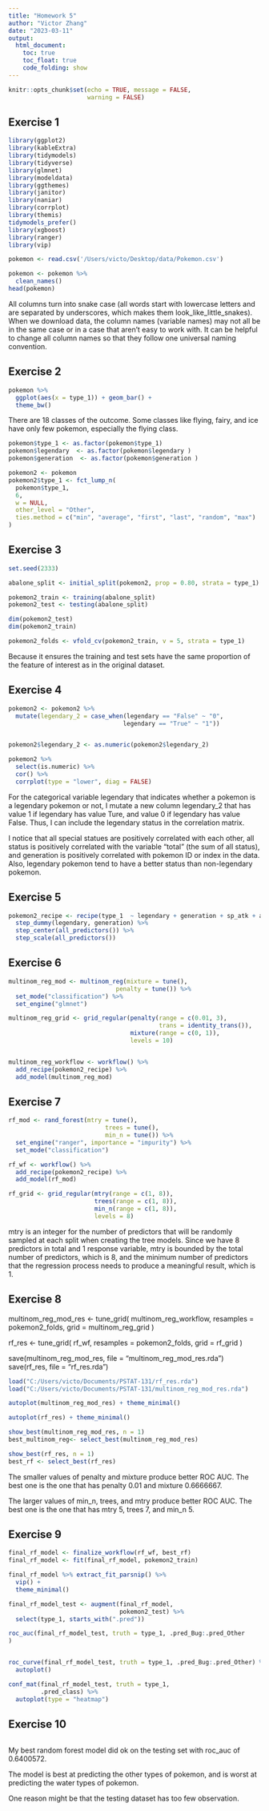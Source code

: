 ```yaml
---
title: "Homework 5"
author: "Victor Zhang"
date: "2023-03-11"
output:
  html_document:
    toc: true
    toc_float: true
    code_folding: show
---
```


```r
knitr::opts_chunk$set(echo = TRUE, message = FALSE,
                      warning = FALSE)
```

## Exercise 1

```r
library(ggplot2)
library(kableExtra)
library(tidymodels)
library(tidyverse)
library(glmnet)
library(modeldata)
library(ggthemes)
library(janitor)
library(naniar) 
library(corrplot) 
library(themis) 
tidymodels_prefer()
library(xgboost)
library(ranger)
library(vip)
```

```r

pokemon <- read.csv('/Users/victo/Desktop/data/Pokemon.csv')

pokemon <- pokemon %>% 
  clean_names()
head(pokemon)

```


All columns turn into snake case (all words start with lowercase letters and are separated by underscores, which makes them look_like_little_snakes). When we download data, the column names (variable names) may not all be in the same case or in a case that aren’t easy to work with. It can be helpful to change all column names so that they follow one universal naming convention. 




## Exercise 2

```r
pokemon %>% 
  ggplot(aes(x = type_1)) + geom_bar() +
  theme_bw()

```

There are 18 classes of the outcome. Some classes like flying, fairy, and ice have only few pokemon, especially the flying class.

```r

pokemon$type_1 <- as.factor(pokemon$type_1)
pokemon$legendary  <- as.factor(pokemon$legendary )
pokemon$generation  <- as.factor(pokemon$generation )

pokemon2 <- pokemon
pokemon2$type_1 <- fct_lump_n(
  pokemon$type_1,
  6,
  w = NULL,
  other_level = "Other",
  ties.method = c("min", "average", "first", "last", "random", "max")
)

```

## Exercise 3

```r
set.seed(2333)

abalone_split <- initial_split(pokemon2, prop = 0.80, strata = type_1)

pokemon2_train <- training(abalone_split)
pokemon2_test <- testing(abalone_split)

dim(pokemon2_test)
dim(pokemon2_train)

pokemon2_folds <- vfold_cv(pokemon2_train, v = 5, strata = type_1)

```

Because it ensures the training and test sets have the same proportion of the feature of interest as in the original dataset.


## Exercise 4

```r


pokemon2 <- pokemon2 %>% 
  mutate(legendary_2 = case_when(legendary == "False" ~ "0", 
                                legendary == "True" ~ "1")) 


pokemon2$legendary_2 <- as.numeric(pokemon2$legendary_2)

pokemon2 %>% 
  select(is.numeric) %>% 
  cor() %>%
  corrplot(type = "lower", diag = FALSE)

```

For the categorical variable legendary that indicates whether a pokemon is a legendary pokemon or not, I mutate a new column legendary_2 that has value 1 if legendary has value Ture, and value 0 if legendary has value False. Thus, I can include the legendary status in the correlation matrix. 

I notice that all special statues are positively correlated with each other, all status is positively correlated with the variable "total" (the sum of all status), and generation is positively correlated with pokemon ID or index in the data. Also, legendary pokemon tend to have a better status than non-legendary pokemon.



## Exercise 5

```r

pokemon2_recipe <- recipe(type_1  ~ legendary + generation + sp_atk + attack + speed + defense + hp + sp_def, data = pokemon2_train) %>% 
  step_dummy(legendary, generation) %>% 
  step_center(all_predictors()) %>%
  step_scale(all_predictors())


```


## Exercise 6

```r

multinom_reg_mod <- multinom_reg(mixture = tune(), 
                              penalty = tune()) %>%
  set_mode("classification") %>%
  set_engine("glmnet")

multinom_reg_grid <- grid_regular(penalty(range = c(0.01, 3),
                                          trans = identity_trans()),
                                  mixture(range = c(0, 1)),
                                  levels = 10)


multinom_reg_workflow <- workflow() %>% 
  add_recipe(pokemon2_recipe) %>% 
  add_model(multinom_reg_mod)

```



## Exercise 7

```r


rf_mod <- rand_forest(mtry = tune(), 
                           trees = tune(), 
                           min_n = tune()) %>%
  set_engine("ranger", importance = "impurity") %>% 
  set_mode("classification")

rf_wf <- workflow() %>% 
  add_recipe(pokemon2_recipe) %>% 
  add_model(rf_mod)

rf_grid <- grid_regular(mtry(range = c(1, 8)), 
                        trees(range = c(1, 8)),
                        min_n(range = c(1, 8)),
                        levels = 8)
```


mtry is an integer for the number of predictors that will be randomly sampled at each split when creating the tree models. Since we have 8 predictors in total and 1 response variable, mtry is bounded by the total number of predictors, which is 8, and the minimum number of predictors that the regression process needs to produce a meaningful result, which is 1.



## Exercise 8


multinom_reg_mod_res <- tune_grid(
  multinom_reg_workflow,
  resamples = pokemon2_folds,
  grid = multinom_reg_grid
)




rf_res <- tune_grid(
  rf_wf,
  resamples = pokemon2_folds,
  grid = rf_grid
)



save(multinom_reg_mod_res, file = "multinom_reg_mod_res.rda")
save(rf_res, file = "rf_res.rda")




```r
load("C:/Users/victo/Documents/PSTAT-131/rf_res.rda")
load("C:/Users/victo/Documents/PSTAT-131/multinom_reg_mod_res.rda")
```


```r
autoplot(multinom_reg_mod_res) + theme_minimal()
```


```r

autoplot(rf_res) + theme_minimal()

```


```r
show_best(multinom_reg_mod_res, n = 1)
best_multinom_reg<- select_best(multinom_reg_mod_res)

```


```r
show_best(rf_res, n = 1)
best_rf <- select_best(rf_res)

```

The smaller values of penalty and mixture produce better ROC AUC.
The best one is the one that has penalty 0.01 and mixture 0.6666667.


The larger values of min_n, trees, and mtry produce better ROC AUC.
The best one is the one that has mtry 5, trees 7, and min_n 5.

## Exercise 9

```r
final_rf_model <- finalize_workflow(rf_wf, best_rf)
final_rf_model <- fit(final_rf_model, pokemon2_train)

final_rf_model %>% extract_fit_parsnip() %>% 
  vip() +
  theme_minimal()
```


```r

final_rf_model_test <- augment(final_rf_model, 
                               pokemon2_test) %>% 
  select(type_1, starts_with(".pred"))

roc_auc(final_rf_model_test, truth = type_1, .pred_Bug:.pred_Other
)


roc_curve(final_rf_model_test, truth = type_1, .pred_Bug:.pred_Other) %>% 
  autoplot()
```

```r

conf_mat(final_rf_model_test, truth = type_1, 
         .pred_class) %>% 
  autoplot(type = "heatmap")


```



## Exercise 10


```r
```

My best random forest model did ok on the testing set with roc_auc of 0.6400572.

The model is best at predicting the other types of pokemon, and is worst at predicting the water types of pokemon.

One reason might be that the testing dataset has too few observation.












